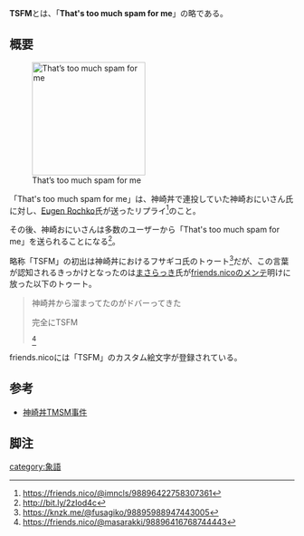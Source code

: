 {{Infobox word
| Name          = {{Ruby|TSFM|That's too much spam for me}}
| Hinshi        = 名詞
| Hatsu         = 神崎丼、[[friends.nico]]
}}'''TSFM'''とは、「'''That's too much spam for me'''」の略である。

== 概要 ==
[[File:TSFM.png|200px|thumb|right|That’s too much spam for me]]

「That's too much spam for me」は、神崎丼で連投していた神崎おにいさん氏に対し、[[Eugen Rochko]]氏が送ったリプライ<ref>https://friends.nico/@imncls/98896422758307361</ref>のこと。

その後、神崎おにいさんは多数のユーザーから「That's too much spam for me」を送られることになる<ref>http://bit.ly/2zIod4c</ref>。

略称「TSFM」の初出は神崎丼におけるフサギコ氏のトゥート<ref>https://knzk.me/@fusagiko/98895988947443005</ref>だが、この言葉が認知されるきっかけとなったのは[[まさらっき]]氏が[[friends.nico]]のメンテ明けに放った以下のトゥート。

<blockquote>
神崎丼から溜まってたのがドバーってきた

完全にTSFM

<ref>https://friends.nico/@masarakki/98896416768744443</ref>
</blockquote>

friends.nicoには「TSFM」のカスタム絵文字が登録されている。

== 参考 ==
*  [https://friends.nico/@parsley/98896445881517430 神崎丼TMSM事件]

== 脚注 ==
<references/>

{{DEFAULTSORT:TSFM}}
[[category:象語]]
